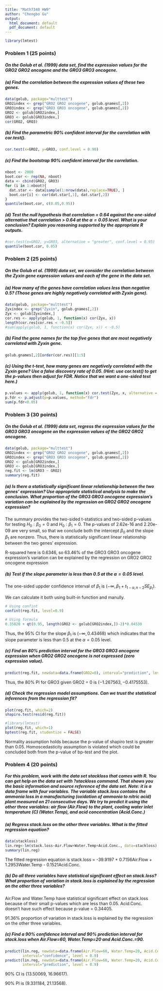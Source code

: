 ```yaml
---
title: "Math7340 HW9"
author: "Chengbo Gu"
output:
  html_document: default
  pdf_document: default
---
```


```r
library(lmtest)
```

### Problem 1 (25 points)
##### On the Golub et al. (1999) data set, find the expression values for the GRO2 GRO2 oncogene and the GRO3 GRO3 oncogene.
##### (a) Find the correlation between the expression values of these two genes.

```r
data(golub, package="multtest")
GRO2index <- grep("GRO2 GRO2 oncogene", golub.gnames[,2])
GRO3index <- grep("GRO3 GRO3 oncogene", golub.gnames[,2])
GRO2 <- golub[GRO2index,]
GRO3 <- golub[GRO3index,]
cor(GRO2, GRO3)
```

##### (b) Find the parametric 90% confident interval for the correlation with cor.test().
```r
cor.test(x=GRO2, y=GRO3, conf.level = 0.90)
```

##### (c) Find the bootstrap 90% confident interval for the correlation.
```r
nboot <- 2000 
boot.cor <- rep(NA, nboot) 
data <- cbind(GRO2, GRO3) 
for (i in 1:nboot){
  dat.star <- data[sample(1:nrow(data),replace=TRUE), ] 
  boot.cor[i] <- cor(dat.star[,1], dat.star[,2]) 
}
quantile(boot.cor, c(0.05,0.95)) 
```


##### (d) Test the null hypothesis that correlation = 0.64 against the one-sided alternative that correlation > 0.64 at the $\alpha = 0.05$ level. What is your conclusion? Explain you reasoning supported by the appropriate R outputs.
```r
#cor.test(x=GRO2, y=GRO3, alternative = "greater", conf.level = 0.95)
quantile(boot.cor, 0.05)
```


### Problem 2 (25 points)
##### On the Golub et al. (1999) data set, we consider the correlation between the Zyxin gene expression values and each of the gene in the data set.

##### (a) How many of the genes have correlation values less than negative 0.5? (Those genes are highly negatively correlated with Zyxin gene).
```r
data(golub, package="multtest")
Zyxindex <- grep("Zyxin", golub.gnames[,2])
Zyx <- golub[Zyxindex,]
cor.res <- apply(golub, 1, function(x) cor(Zyx, x)) 
length(cor.res[cor.res < -0.5])
#sum(apply(golub, 1, function(x) cor(Zyx, x)) < -0.5)
```

##### (b) Find the gene names for the top five genes that are most negatively correlated with Zyxin gene.
```r
golub.gnames[,2][order(cor.res)][1:5]
```

##### (c) Using the t-test, how many genes are negatively correlated with the Zyxin gene? Use a false discovery rate of 0.05. (Hint: use cor.test() to get the p-values then adjust for FDR. Notice that we want a one-sided test here.)
```r
p.values <- apply(golub, 1, function(x) cor.test(Zyx, x, alternative = "less")$p.value)
p.fdr <- p.adjust(p=p.values, method="fdr")
sum(p.fdr<0.05)
```

### Problem 3 (30 points)
##### On the Golub et al. (1999) data set, regress the expression values for the GRO3 GRO3 oncogene on the expression values of the GRO2 GRO2 oncogene.

```r
data(golub, package="multtest")
GRO2index <- grep("GRO2 GRO2 oncogene", golub.gnames[,2])
GRO3index <- grep("GRO3 GRO3 oncogene", golub.gnames[,2])
GRO2 <- golub[GRO2index,]
GRO3 <- golub[GRO3index,]
reg.fit <- lm(GRO3 ~ GRO2)
summary(reg.fit)
```
##### (a) Is there a statistically significant linear relationship between the two genes' expression? Use appropriate statistical analysis to make the conclusion. What proportion of the GRO3 GRO3 oncogene expression's variation can be explained by the regression on GRO2 GRO2 oncogene expression?

The summary provides the two-sided t-statistics and two-sided p-values for testing $H_{0}: \beta_{0}=0$ and $H_{0}: \beta_{1}=0$. The p-values of 2.62e-16 and 2.20e-09 are very small, so that we conclude both the intercept $\beta_{0}$ and the slope $\beta_{1}$ are nonzero. Thus, there is statistically significant linear relationship between the two genes' expression.

R-squared here is 0.6346, so 63.46% of the GRO3 GRO3 oncogene expression's variation can be explained by the regression on GRO2 GRO2 oncogene expression

##### (b) Test if the slope parameter is less than 0.5 at the $\alpha = 0.05$ level.
The one-sided uppder confidence interval of $\beta_{1}$ is $(-\infty, \beta_{1}+t_{1-\alpha,n-2}SE_{\beta_{1}})$.

We can calculate it both using built-in function and manully.


```r
# Using confint
confint(reg.fit, level=0.9)
```

```r
# Using formula
0.35820 + qt(0.95, length(GRO2 <- golub[GRO2index,])-2)*0.04530
```

Thus, the 95% CI for the slope $\beta_{1}$ is $(-\infty, 0.43468)$ which indicates that the slope parameter is less than 0.5 at the $\alpha = 0.05$ level.

##### (c) Find an 80% prediction interval for the GRO3 GRO3 oncogene expression when GRO2 GRO2 oncogene is not expressed (zero expression value).
```r
predict(reg.fit, newdata=data.frame(GRO2=0), interval="prediction", level = 0.80)
```

Thus, the 80% PI for GRO3 given GRO2 = 0 is $(-1.267563, -0.4175553)$.

##### (d) Check the regression model assumptions. Can we trust the statistical inferences from the regression fit?


```r
plot(reg.fit, which=2)
shapiro.test(resid(reg.fit))
```

```r
#library(lmtest)
plot(reg.fit, which=1)
bptest(reg.fit, studentize = FALSE)
```

Normality assumption holds because the p-value of shapiro test is greater than 0.05.
Homoscedasticity assumption is violated which could be concluded both from the p-value of bp-test and the plot.


### Problem 4 (20 points)
##### For this problem, work with the data set stackloss that comes with R. You can get help on the data set with ?stackloss command. That shows you the basic information and source reference of the data set. Note: it is a data frame with four variables. The variable stack.loss contains the ammonia loss in a manufacturing (oxidation of ammonia to nitric acid) plant measured on 21 consecutive days. We try to predict it using the other three variables: air flow (Air.Flow) to the plant, cooling water inlet temperature (C) (Water.Temp), and acid concentration (Acid.Conc.)

##### (a) Regress stack.loss on the other three variables. What is the fitted regression equation?
```r
data(stackloss)
lin.reg<-lm(stack.loss~Air.Flow+Water.Temp+Acid.Conc., data=stackloss)
summary(lin.reg)
```
The fitted regression equation is
stack.loss = -39.9197 + 0.7156Air.Flow + 1.2953Water.Temp - 0.1521Acid.Conc. 

##### (b) Do all three variables have statistical significant effect on stack.loss? What proportion of variation in stack.loss is explained by the regression on the other three variables?
Air.Flow and Water.Temp have statistical significant effect on stack.loss because of their small p-values which are less than 0.05.
Acid.Conc. doesn't have such effect because p-value = 0.34405.

91.36% proportion of variation in stack.loss is explained by the regression on the other three variables.

##### (c) Find a 90% confidence interval and 90% prediction interval for stack.loss when Air.Flow=60, Water.Temp=20 and Acid.Conc.=90.

```r
predict(lin.reg, newdata=data.frame(Air.Flow=60, Water.Temp=20, Acid.Conc.=90), 
        interval="confidence", level = 0.9)
predict(lin.reg, newdata=data.frame(Air.Flow=60, Water.Temp=20, Acid.Conc.=90), 
        interval="prediction", level = 0.9)
```

90% CI is (13.50069, 16.96617).

90% PI is (9.331184, 21.13568).